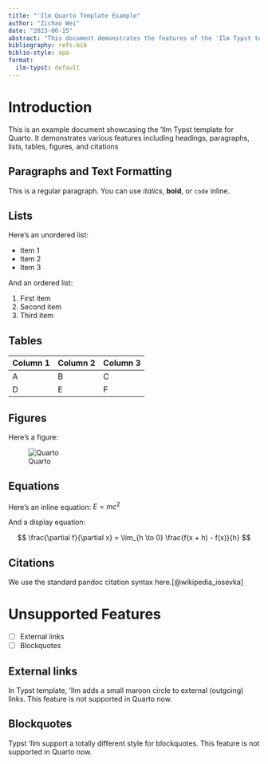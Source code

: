 ```yaml
---
title: "'Ilm Quarto Template Example"
author: "Zichao Wei"
date: "2023-06-15"
abstract: "This document demonstrates the features of the 'Ilm Typst template for Quarto."
bibliography: refs.bib
biblio-style: apa
format:
  ilm-typst: default
---
```


# Introduction

This is an example document showcasing the 'Ilm Typst template for Quarto. It demonstrates various features including headings, paragraphs, lists, tables, figures, and citations

## Paragraphs and Text Formatting

This is a regular paragraph. You can use *italics*, **bold**, or `code` inline.

## Lists

Here's an unordered list:

- Item 1
- Item 2
- Item 3

And an ordered list:

1. First item
2. Second item
3. Third item

## Tables

| Column 1 | Column 2 | Column 3 |
|----------|----------|----------|
| A        | B        | C        |
| D        | E        | F        |

## Figures

Here's a figure:

![Quarto](quarto.png)

## Equations

Here's an inline equation: $E = mc^2$

And a display equation:

$$
\frac{\partial f}{\partial x} = \lim_{h \to 0} \frac{f(x + h) - f(x)}{h}
$$

## Citations

We use the standard pandoc citation syntax here.[@wikipedia_iosevka]

# Unsupported Features

- [ ] External links
- [ ] Blockquotes


## External links

In Typst template, 'Ilm adds a small maroon circle to external (outgoing) links. This feature is not supported in Quarto now.

## Blockquotes

Typst 'Ilm support a totally different style for blockquotes. This feature is not supported in Quarto now.
